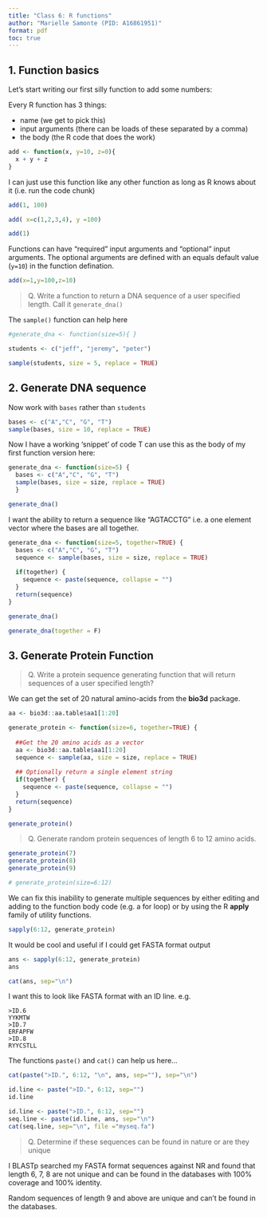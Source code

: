 ```yaml
---
title: "Class 6: R functions"
author: "Marielle Samonte (PID: A16861951)"
format: pdf
toc: true
---
```

## 1. Function basics 

Let's start writing our first silly function to add some numbers:

Every R function has 3 things:

- name (we get to pick this)
- input arguments (there can be loads of these separated by a comma)
- the body (the R code that does the work)

```r
add <- function(x, y=10, z=0){
  x + y + z
}
```

I can just use this function like any other function as long as R knows about it (i.e. run the code chunk)

```r
add(1, 100)
```

```r
add( x=c(1,2,3,4), y =100)
```

```r
add(1)
```

Functions can have "required" input arguments and "optional" input arguments. The optional arguments are defined with an equals default value (`y=10`) in the function defination. 

```r
add(x=1,y=100,z=10)
```

> Q. Write a function to return a DNA sequence of a user specified length. Call it `generate_dna()`

The `sample()` function can help here
```r
#generate_dna <- function(size=5){ }

students <- c("jeff", "jeremy", "peter")

sample(students, size = 5, replace = TRUE)
```

## 2. Generate DNA sequence

Now work with `bases` rather than `students`

```r
bases <- c("A","C", "G", "T")
sample(bases, size = 10, replace = TRUE)
```

Now I have a working 'snippet' of code T can use this as the body of my first function version here:

```r
generate_dna <- function(size=5) { 
  bases <- c("A","C", "G", "T")
  sample(bases, size = size, replace = TRUE)
  }
```

```r
generate_dna()
```

I want the ability to return a sequence like "AGTACCTG" i.e. a one element vector where the bases are all together.

```r
generate_dna <- function(size=5, together=TRUE) { 
  bases <- c("A","C", "G", "T")
  sequence <- sample(bases, size = size, replace = TRUE)
  
  if(together) { 
    sequence <- paste(sequence, collapse = "")
  }
  return(sequence)
}
```

```r
generate_dna()
```

```r
generate_dna(together = F)
```

## 3. Generate Protein Function

> Q. Write a protein sequence generating function that will return sequences of a user specified length?

We can get the set of 20 natural amino-acids from the **bio3d** package.

```r
aa <- bio3d::aa.table$aa1[1:20]
```

```r
generate_protein <- function(size=6, together=TRUE) {
  
  ##Get the 20 amino acids as a vector
  aa <- bio3d::aa.table$aa1[1:20]
  sequence <- sample(aa, size = size, replace = TRUE)
  
  ## Optionally return a single element string
  if(together) {
    sequence <- paste(sequence, collapse = "")
  }
  return(sequence)
}
```

```r
generate_protein()
```

> Q. Generate random protein sequences of length 6 to 12 amino acids.

```r
generate_protein(7)
generate_protein(8)
generate_protein(9)
```

```r
# generate_protein(size=6:12)
```

We can fix this inability to generate multiple sequences by either editing and adding to the function body code (e.g. a for loop) or by using the R **apply** family of utility functions.

```r
sapply(6:12, generate_protein)
```

It would be cool and useful if I could get FASTA format output

```r
ans <- sapply(6:12, generate_protein)
ans
```

```r
cat(ans, sep="\n")
```

I want this to look like FASTA format with an ID line. e.g.

```
>ID.6
YYKMTW
>ID.7
ERFAPFW
>ID.8
RYYCSTLL
```
The functions `paste()` and `cat()` can help us here...

```r
cat(paste(">ID.", 6:12, "\n", ans, sep=""), sep="\n")
```

```r
id.line <- paste(">ID.", 6:12, sep="")
id.line
```

```r
id.line <- paste(">ID.", 6:12, sep="")
seq.line <- paste(id.line, ans, sep="\n")
cat(seq.line, sep="\n", file ="myseq.fa")
```


> Q. Determine if these sequences can be found in nature or are they unique 

I BLASTp searched my FASTA format sequences against NR and found that length 6, 7, 8 are not unique and can be found in the databases with 100% coverage and 100% identity.

Random sequences of length 9 and above are unique and can't be found in the databases.
